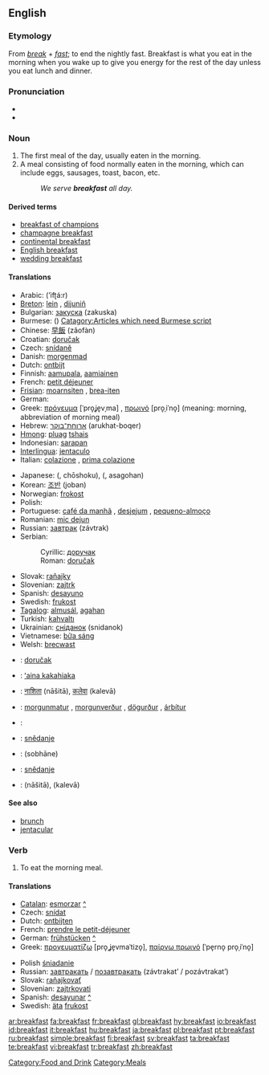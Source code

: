 ==English==

===Etymology===
From ''[[break]]'' + ''[[fast]]''; to end the nightly fast.
Breakfast is what you eat in the morning when you wake up to give you energy for the rest of the day unless you eat lunch and dinner.

===Pronunciation===
*{{IPA|/ˈbɹɛkfəst/}}
*{{audio|en-us-breakfast.ogg|Audio (US)}}

===Noun===
{{en-noun}}

# The first meal of the day, usually eaten in the morning.
# A meal consisting of food normally eaten in the morning, which can include eggs, sausages, toast, bacon, etc.
#: ''We serve '''breakfast''' all day.''

====Derived terms====
*[[breakfast of champions]]
*[[champagne breakfast]]
*[[continental breakfast]]
*[[English breakfast]]
*[[wedding breakfast]]

====Translations====
{{trans-top|first meal of the day}}
*Arabic: {{ARchar|[[افطار]]}} (’ifʈá:r) {{m}}
*[[Breton]]: [[lein]] {{f}}, [[dijuniñ]] {{m}}
*Bulgarian: [[закуска]] (zakuska) {{f}}
*Burmese: ({{IPA|/mə̇.nɛ̄ˀ.sɑ̄/}}) [[Catagory:Articles which need Burmese script]]
*Chinese: [[早飯]] (zǎofàn)
*Croatian: [[doručak]] {{m}}
*Czech: [[snídaně]] {{f}}
*Danish: [[morgenmad]] {{g|Danish}}
*Dutch: [[ontbijt]] {{n}}
*Finnish: [[aamupala]], [[aamiainen]]
*French: [[petit déjeuner]] {{m}}
*[[Frisian]]: [[moarnsiten]] {{n}}, [[brea-iten]] {{n}}
*German: {{t+|de|Frühstück}} {{n}}
*Greek: [[πρόγευμα]] [ˈpro̞ʝe̞vˌma] {{n}}, [[πρωινό]] [pro̞ˌiˈno̞] {{n}} (meaning: morning, abbreviation of morning meal)
*Hebrew: [[ארוחת־בוקר]] (arukhat-boqer) {{f}}
*[[Hmong]]: [[pluag]] [[tshais]]
*Indonesian: [[sarapan]]
*[[Interlingua]]: [[jentaculo]]
*Italian: [[colazione]] {{f}}, [[prima colazione]] {{f}}
{{trans-mid}}
*Japanese: {{JAchar|[[朝食]]}} ({{JAchar|[[ちょうしょく]]}}, chōshoku), {{JAchar|[[朝御飯]]}} ({{JAchar|[[あさごはん]]}}, asagohan)
*Korean: [[조반]] (joban)
*Norwegian: [[frokost]] {{m}}
*Polish: {{t+|pl|śniadanie}} {{n}}
*Portuguese: [[café da manhã]] {{m}}, [[desjejum]] {{f}}, [[pequeno-almoço]] {{m}}
*Romanian: [[mic dejun]] {{n}}
*Russian: [[завтрак]] (závtrak) {{m}}
*Serbian:
*:Cyrillic: [[доручак]] {{m}}
*:Roman: [[doručak]] {{m}}
*Slovak: [[raňajky]] {{f|p}}
*Slovenian: [[zajtrk]]
*Spanish: [[desayuno]] {{m}}
*Swedish: [[frukost]] {{c}}
*[[Tagalog]]: [[almusál]], [[agahan]]
*Turkish: [[kahvaltı]]
*Ukrainian: [[сніданок]] (snidanok) {{m}}
*Vietnamese: [[bữa sáng]]
*Welsh: [[brecwast]] {{m}}
{{trans-bottom}}

{{checktrans}}
*{{ttbc|Bosnian}}: [[doručak]] {{m}}
*{{ttbc|Hawaiian}}: [[ʻaina kakahiaka]]
*{{ttbc|Hindi}}: [[नाशिता]] (nāšitā), [[कलेवा]] (kalevā)
*{{ttbc|Icelandic}}: [[morgunmatur]] {{m}}, [[morgunverður]] {{m}}, [[dögurður]] {{m}}, [[árbítur]] {{m}}
*{{ttbc|Kurdish}}: {{KUchar|[[به‌رچای]]}}
*{{ttbc|Lower Sorbian}}: [[snědanje]] {{n}}
*{{ttbc|Persian}}: {{FAchar|[[صبحانه]]}} (sobhāne)
*{{ttbc|Upper Sorbian}}: [[snědanje]]
*{{ttbc|Urdu}}: {{URchar|[[ناشتا]]}} (nāšitā), {{URchar|[[کلیوا]]}} (kalevā)

====See also====
*[[brunch]]
*[[jentacular]]

===Verb===
{{en-verb}}

# To eat the morning meal.

====Translations====
{{trans-top|to eat the morning meal}}
*[[Catalan]]: [[esmorzar]] [[:ca:esmorzar|^]]
*Czech: [[snídat]]
*Dutch: [[ontbijten]]
*French: [[prendre le petit-déjeuner]]
*German: [[frühstücken]] [[:de:frühstücken|^]]
*Greek: [[προγευματίζω]] [pro̞ˌʝe̞vmaˈtizo̞], [[παίρνω πρωινό]] [ˈpe̞rno̞ pro̞ˌiˈno̞]
{{trans-mid}}
*Polish [[śniadanie]]
*Russian: [[завтракать]] / [[позавтракать]] (závtrakat’ / pozávtrakat’)
*Slovak: [[raňajkovať]]
*Slovenian: [[zajtrkovati]]
*Spanish: [[desayunar]] [[:es:desayunar|^]]
*Swedish: [[äta]] [[frukost]]
{{trans-bottom}}

[[Category:Food and Drink]]
[[Category:Meals]]

[[ar:breakfast]]
[[fa:breakfast]]
[[fr:breakfast]]
[[gl:breakfast]]
[[hy:breakfast]]
[[io:breakfast]]
[[id:breakfast]]
[[it:breakfast]]
[[hu:breakfast]]
[[ja:breakfast]]
[[pl:breakfast]]
[[pt:breakfast]]
[[ru:breakfast]]
[[simple:breakfast]]
[[fi:breakfast]]
[[sv:breakfast]]
[[ta:breakfast]]
[[te:breakfast]]
[[vi:breakfast]]
[[tr:breakfast]]
[[zh:breakfast]]